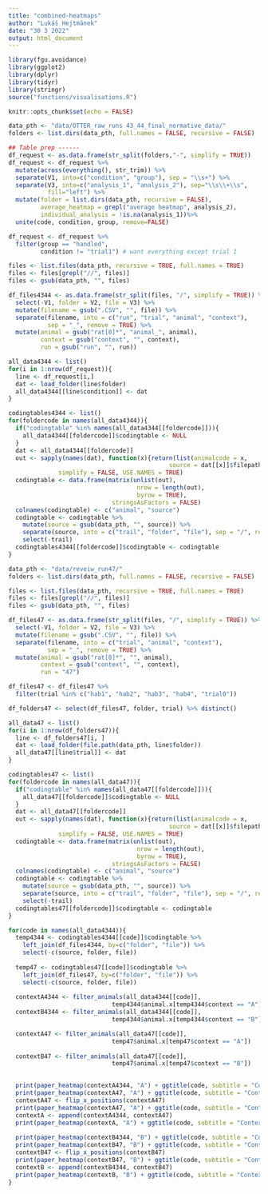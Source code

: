 ```yaml
---
title: "combined-heatmaps"
author: "Lukáš Hejtmánek"
date: "30 3 2022"
output: html_document
---
```


```r
library(fgu.avoidance)
library(ggplot2)
library(dplyr)
library(tidyr)
library(stringr)
source("functions/visualisations.R")

knitr::opts_chunk$set(echo = FALSE)
```

```r
data_pth <- "data/OTTER_raw_runs 43_44_final_normative_data/"
folders <- list.dirs(data_pth, full.names = FALSE, recursive = FALSE)

## Table prep ------
df_request <- as.data.frame(str_split(folders,"-", simplify = TRUE))
df_request <- df_request %>%
  mutate(across(everything(), str_trim)) %>%
  separate(V1, into=c("condition", "group"), sep = "\\s+") %>%
  separate(V3, into=c("analysis_1", "analysis_2"), sep="\\s\\+\\s",
           fill="left") %>%
  mutate(folder = list.dirs(data_pth, recursive = FALSE),
         average_heatmap = grepl("average heatmap", analysis_2),
         individual_analysis = !is.na(analysis_1))%>%
  unite(code, condition, group, remove=FALSE)

df_request <- df_request %>%
  filter(group == "handled",
         condition != "trial1") # want everything except trial 1

files <- list.files(data_pth, recursive = TRUE, full.names = TRUE)
files <- files[grepl("//", files)]
files <- gsub(data_pth, "", files)

df_files4344 <- as.data.frame(str_split(files, "/", simplify = TRUE)) %>%
  select(-V1, folder = V2, file = V3) %>%
  mutate(filename = gsub(".CSV", "", file)) %>%
  separate(filename, into = c("run", "trial", "animal", "context"),
           sep = "_", remove = TRUE) %>%
  mutate(animal = gsub("rat[0]*", "animal_", animal),
         context = gsub("context", "", context),
         run = gsub("run", "", run))

all_data4344 <- list()
for(i in 1:nrow(df_request)){
  line <- df_request[i,]
  dat <- load_folder(line$folder)
  all_data4344[[line$condition]] <- dat
}

codingtables4344 <- list()
for(foldercode in names(all_data4344)){
  if("codingtable" %in% names(all_data4344[[foldercode]])){
    all_data4344[[foldercode]]$codingtable <- NULL
  }
  dat <- all_data4344[[foldercode]]
  out <- sapply(names(dat), function(x){return(list(animalcode = x,
                                             source = dat[[x]]$filepath))},
              simplify = FALSE, USE.NAMES = TRUE)
  codingtable <- data.frame(matrix(unlist(out),
                                    nrow = length(out),
                                    byrow = TRUE),
                             stringsAsFactors = FALSE)
  colnames(codingtable) <- c("animal", "source")
  codingtable <- codingtable %>%
    mutate(source = gsub(data_pth, "", source)) %>%
    separate(source, into = c("trail", "folder", "file"), sep = "/", remove = FALSE) %>%
    select(-trail)
  codingtables4344[[foldercode]]$codingtable <- codingtable
}
```

```r
data_pth <- "data/reveiw_run47/"
folders <- list.dirs(data_pth, full.names = FALSE, recursive = FALSE)

files <- list.files(data_pth, recursive = TRUE, full.names = TRUE)
files <- files[grepl("//", files)]
files <- gsub(data_pth, "", files)

df_files47 <- as.data.frame(str_split(files, "/", simplify = TRUE)) %>%
  select(-V1, folder = V2, file = V3) %>%
  mutate(filename = gsub(".CSV", "", file)) %>%
  separate(filename, into = c("trial", "animal", "context"),
           sep = "_", remove = TRUE) %>%
  mutate(animal = gsub("rat[0]*", "", animal),
         context = gsub("context", "", context),
         run = "47")

df_files47 <- df_files47 %>%
  filter(trial %in% c("hab1", "hab2", "hab3", "hab4", "trial0"))

df_folders47 <- select(df_files47, folder, trial) %>% distinct()

all_data47 <- list()
for(i in 1:nrow(df_folders47)){
  line <- df_folders47[i, ]
  dat <- load_folder(file.path(data_pth, line$folder))
  all_data47[[line$trial]] <- dat
}

codingtables47 <- list()
for(foldercode in names(all_data47)){
  if("codingtable" %in% names(all_data47[[foldercode]])){
    all_data47[[foldercode]]$codingtable <- NULL
  }
  dat <- all_data47[[foldercode]]
  out <- sapply(names(dat), function(x){return(list(animalcode = x,
                                             source = dat[[x]]$filepath))},
              simplify = FALSE, USE.NAMES = TRUE)
  codingtable <- data.frame(matrix(unlist(out),
                                    nrow = length(out),
                                    byrow = TRUE),
                             stringsAsFactors = FALSE)
  colnames(codingtable) <- c("animal", "source")
  codingtable <- codingtable %>%
    mutate(source = gsub(data_pth, "", source)) %>%
    separate(source, into = c("trail", "folder", "file"), sep = "/", remove = FALSE) %>%
    select(-trail)
  codingtables47[[foldercode]]$codingtable <- codingtable
}
```

```r
for(code in names(all_data4344)){
  temp4344 <- codingtables4344[[code]]$codingtable %>%
    left_join(df_files4344, by=c("folder", "file")) %>%
    select(-c(source, folder, file))
  
  temp47 <- codingtables47[[code]]$codingtable %>%
    left_join(df_files47, by=c("folder", "file")) %>%
    select(-c(source, folder, file))
  
  contextA4344 <- filter_animals(all_data4344[[code]],
                             temp4344$animal.x[temp4344$context == "A"])
  contextB4344 <- filter_animals(all_data4344[[code]],
                             temp4344$animal.x[temp4344$context == "B"])

  contextA47 <- filter_animals(all_data47[[code]],
                             temp47$animal.x[temp47$context == "A"])
  
  contextB47 <- filter_animals(all_data47[[code]],
                             temp47$animal.x[temp47$context == "B"])
  

  print(paper_heatmap(contextA4344, "A") + ggtitle(code, subtitle = "Context A run 43 44"))
  print(paper_heatmap(contextA47, "A") + ggtitle(code, subtitle = "Context A run 47"))
  contextA47 <- flip_x_positions(contextA47)
  print(paper_heatmap(contextA47, "A") + ggtitle(code, subtitle = "Context A run 47 flipped"))
  contextA <- append(contextA4344, contextA47)
  print(paper_heatmap(contextA, "A") + ggtitle(code, subtitle = "Context A combined"))
  
  print(paper_heatmap(contextB4344, "B") + ggtitle(code, subtitle = "Context B run 43 44"))
  print(paper_heatmap(contextB47, "B") + ggtitle(code, subtitle = "Context B run 47"))
  contextB47 <- flip_x_positions(contextB47)
  print(paper_heatmap(contextB47, "B") + ggtitle(code, subtitle = "Context B run 47 flipped"))
  contextB <- append(contextB4344, contextB47)
  print(paper_heatmap(contextB, "B") + ggtitle(code, subtitle = "Context B combined"))
}
```


